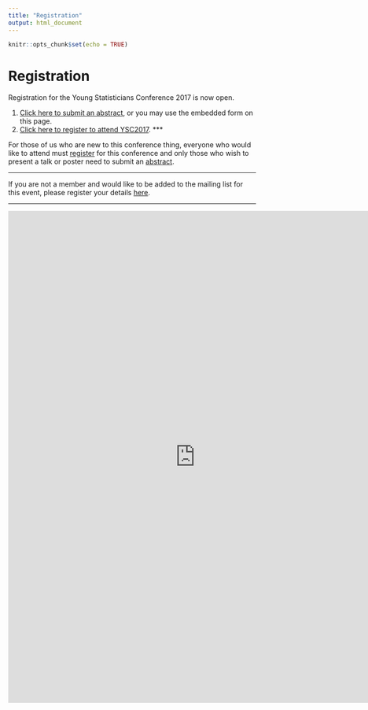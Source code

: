 ```yaml
---
title: "Registration"
output: html_document
---
```


```r
knitr::opts_chunk$set(echo = TRUE)
```

# Registration

Registration for the Young Statisticians Conference 2017 is now open. 

1. [Click here to submit an abstract](https://docs.google.com/forms/d/e/1FAIpQLScb9AN4J6odAa8HleA_fsKJ_vG_Ukn7XMM4Dz_Cv67z0jGjTA/viewform), or you may use the embedded form on this page.
2. [Click here to register to attend YSC2017](https://statsoc.360membershipcrm.com.au/member/eventreg.php?eid=NDQ). 
***

For those of us who are new to this conference thing, everyone who would like to attend must [register]((https://statsoc.360membershipcrm.com.au/member/eventreg.php?eid=NDQ)) for this conference and only those who wish to present a talk or poster need to submit an [abstract](https://docs.google.com/forms/d/e/1FAIpQLScb9AN4J6odAa8HleA_fsKJ_vG_Ukn7XMM4Dz_Cv67z0jGjTA/viewform).

***

If you are not a member and would like to be added to the mailing list for this event, please register your details [here](https://docs.google.com/forms/d/e/1FAIpQLScrtwxu4CRayb7iUTjwX7zQJUarav-D2kOXRV-SVX8LTXmJOA/viewform).

***

<div>
<iframe src="https://docs.google.com/forms/d/e/1FAIpQLScb9AN4J6odAa8HleA_fsKJ_vG_Ukn7XMM4Dz_Cv67z0jGjTA/viewform?embedded=true" width="760" height="1000" frameborder="0" marginheight="0" marginwidth="0">Loading...</iframe>
</div>  